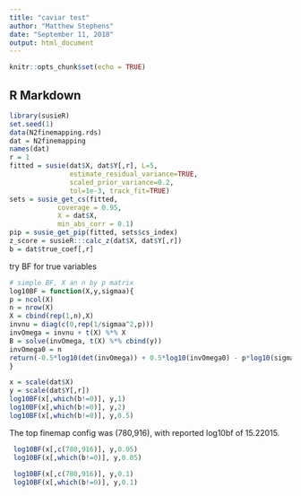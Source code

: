 ---
title: "caviar test"
author: "Matthew Stephens"
date: "September 11, 2018"
output: html_document
---

```{r setup, include=FALSE}
knitr::opts_chunk$set(echo = TRUE)
```

## R Markdown

```{r}
library(susieR)
set.seed(1)
data(N2finemapping.rds)
dat = N2finemapping
names(dat)
r = 1
fitted = susie(dat$X, dat$Y[,r], L=5,
               estimate_residual_variance=TRUE, 
               scaled_prior_variance=0.2,
               tol=1e-3, track_fit=TRUE)
sets = susie_get_cs(fitted,
            coverage = 0.95,
            X = dat$X, 
            min_abs_corr = 0.1)
pip = susie_get_pip(fitted, sets$cs_index)
z_score = susieR:::calc_z(dat$X, dat$Y[,r])
b = dat$true_coef[,r]

```

try BF for true variables
```{r}
# simple BF, X an n by p matrix
log10BF = function(X,y,sigmaa){
p = ncol(X)
n = nrow(X)
X = cbind(rep(1,n),X)
invnu = diag(c(0,rep(1/sigmaa^2,p)))
invOmega = invnu + t(X) %*% X
B = solve(invOmega, t(X) %*% cbind(y))
invOmega0 = n
return(-0.5*log10(det(invOmega)) + 0.5*log10(invOmega0) - p*log10(sigmaa) -(n/2) * (log10( t(y- X %*% B) %*% y) - log10(t(y) %*% y - n*mean(y)^2) ))  
}

x = scale(dat$X)
y = scale(dat$Y[,r])
log10BF(x[,which(b!=0)], y,1)
log10BF(x[,which(b!=0)], y,2)
log10BF(x[,which(b!=0)], y,0.5)

```

The top finemap config was (780,916), with reported log10bf  of 15.22015.

```{r}
 log10BF(x[,c(780,916)], y,0.05)
 log10BF(x[,which(b!=0)], y,0.05)
 
 log10BF(x[,c(780,916)], y,0.1)
 log10BF(x[,which(b!=0)], y,0.1)
 
```

